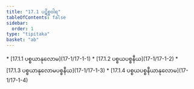 ```yaml
---
title: "17.1 ပဋိစ္စဝါရ"
tableOfContents: false
sidebar:
  order: 1
type: "tipitaka"
basket: "ab"
---
```



<DynamicBreadcrumb />



<TableOfContents>
* [17.1.1 ပစ္စယာနုလောမ](17-1/17-1-1)
* [17.1.2 ပစ္စယပစ္စနီယ](17-1/17-1-2)
* [17.1.3 ပစ္စယာနုလောမပစ္စနီယ](17-1/17-1-3)
* [17.1.4 ပစ္စယပစ္စနီယာနုလောမ](17-1/17-1-4)
</TableOfContents>